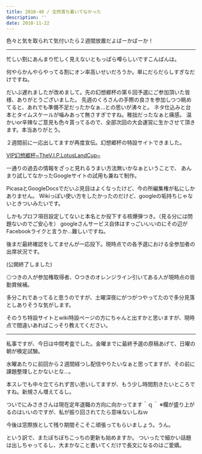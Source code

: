 ```yaml
---
title: 2010-48 / 全然落ち着いてなかった
description: ''
date: 2010-11-22
---
```



色々と気を取られて気付いたら２週間放置だよばーかばーか！

----

忙しい割にあんまり忙しく見えないともっぱら噂らしいですこんばんは。

何やらかんやらやってる割にオン率高いせいだろうか。単にだらだらしすぎなだけですね。

だいぶ遅れましたが改めまして。先の幻想郷杯の第６回予選にご参加頂いた皆様、ありがとうございました。
先週のくろさんの手際の良さを参加しつつ眺めてると、あれでも準備不足だったかなぁ…との思いが沸々と。
ネタ仕込みと台本とタイムスケールが噛みあって無さすぎですね。稚拙だったなぁと痛感。
温かいor辛辣なご意見も色々貰ってるので、全部次回の大会運営に生かさせて頂きます。本当ありがとう。

２週間前に一応出してますが再度宣伝。幻想郷杯の特設サイトできました。

[VIP幻想郷杯~TheV.I.P.LotusLandCup~](https://sites.google.com/site/viplotuslandcup/)

一通りの過去の情報をざっと見れるうまい方法無いかなぁということで、
あんまり試してなかったGoogleサイトの試用も兼ねて制作。

PicasaとGoogleDocsでだいぶ見目はよくなったけど、今の所編集権が私にしかありません。
Wikiっぽい使い方をしたかったのだけど、googleの垢持ちじゃないときついみたいです。

しかもプロフ項目設定してないと本名とか投下する核爆弾つき。（見る分には問題ないのでご安心を）
googleさんサービス自体はすっごいいいのにその辺がFacebookライクと言うか…難しいですね。

後まだ最終確認をしてませんが一応投下。現時点での各予選における全参加者の出席状況です。

(公開終了しました)

◎つきの人が参加権取得者、○つきのオレンジライン引いてある人が現時点の皆勤賞候補。

多分これであってると思うのですが、土曜深夜にがつがつやってたので多分見落としありそうな気がします。

そのうち特設サイトとwiki特設ページの方にちゃんと出すかと思いますが、現時点で間違いあればこっそり教えてください。

----

私事ですが、今日は中間考査でした。金曜までに最終予選の原稿あげて、日曜の朝が検定試験。

水曜あたりに前回から２週間経つし配信やりたいなぁと思ってますが、その前に課題整理しとかないとな…。

本スレでも中々立てられず苦い思いしてますが、もう少し時間割きたいところですね。新規さん増えてるし。

ついでにみさきさんは現在定年退職の方向に向かってます＾ｑ＾
※欄が盛り上がるのはいいのですが、私が振り回されてたら意味ないしねｗ

今後は窓際族として残り期間そこそこ頑張ってもらいましょう。うん。

という訳で、またぼちぼちこっちの更新も始めますか。
ついったで細かい話題は出しちゃってるし、大まかなこと書いてくだけで長文になるのはご愛嬌。
